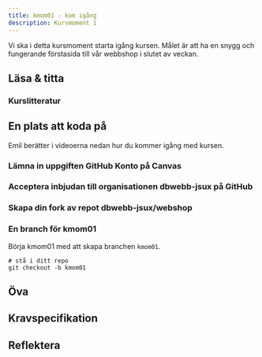 ```yaml
---
title: kmom01 - kom igång
description: Kursmoment 1
---
```


Vi ska i detta kursmoment starta igång kursen. Målet är att ha en snygg och fungerande förstasida till vår webbshop i slutet av veckan.

## Läsa & titta

### Kurslitteratur


## En plats att koda på

Emil berätter i videoerna nedan hur du kommer igång med kursen.


### Lämna in uppgiften GitHub Konto på Canvas



### Acceptera inbjudan till organisationen dbwebb-jsux på GitHub



### Skapa din fork av repot dbwebb-jsux/webshop


### En branch för kmom01

Börja kmom01 med att skapa branchen `kmom01`.

```shell
# stå i ditt repo
git checkout -b kmom01
```

## Öva


## Kravspecifikation

## Reflektera